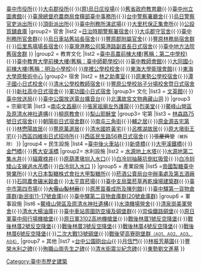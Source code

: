 <noinclude></noinclude>
{{Navbox
| name   = 臺中市歷史建築
| title  = [[臺中市歷史建築|{{fontcolor|white|臺中市歷史建築}}]]
| state = collapsed
| titlestyle = background:#000080;color:white;
| image  = 
|group1 = 政府建築
|list1  = {{Navbox subgroup
|group1= 衙署
|list1  = [[臺灣省城大北門]]{{·}}[[臺中州廳|臺中州廳附屬建築群]]{{·}}[[臺中市役所]]{{·}}[[大屯郡役所]]{{·}}[[原烏日庄役場|(原)烏日庄役場]]{{·}}[[舊省政府教育廳]]{{·}}[[臺中州立圖書館]]{{·}}[[臺灣總督府農商局食糧部臺中事務所]]{{·}}[[臺中市政府警察局第一分局|台中警察署廳舍]]{{·}}[[烏日警察官吏派出所]]{{·}}[[頂街派出所]]{{·}}[[臺中刑務所演武場]]{{·}}[[大里杙保正集會所]]{{·}}[[公設質舖倉庫]]
|group2= 官舍
|list2  =[[日治時期警察署宿舍]]{{·}}[[大屯郡守官舍]]{{·}}[[臺中刑務所官舍群]]{{·}}[[烏日車站|烏日車站舊站長宿舍]]{{·}}[[豐原郡附屬官舍]]{{·}}[[豐原林務局宿舍群]]{{·}}[[后里馬場|后里馬場場長宿舍]]{{·}}[[臺灣港務公司築港路副首長日式宿舍]]{{·}}[[臺中地方法院舊宿舍群]]
}}
|group2 = 教育文化
|list2  ={{Navbox subgroup
|group1= 校舍
|list1  = [[臺中市立臺中第一高級中等學校#建築|臺中一中校史室(舊稱：第一中學校講堂)]]{{·}}[[國立中興大學附屬臺中高級農業學校|臺中高農前棟大樓(舊稱：第二中學校)]]{{·}}[[國立臺中教育大學#建築|臺中教育大學前棟大樓(舊稱：臺中師範學校)]]{{·}}[[國立中興大學附屬臺中高級農業學校|臺中教師會館]]{{·}}[[臺中市西區大同國民小學|大同國小前棟大樓(舊稱：明治小學校)]]{{·}}[[臺中市神岡區岸裡國民小學|岸裡公學校校舍]]{{·}}[[東海大學衛理會館]]{{·}}[[東海大學原藝術中心]]
|group2= 宿舍
|list2  = [[林之助畫室]]{{·}}[[臺中市東勢區東勢國民小學|原東勢公學校宿舍]]{{·}}[[臺中市潭子區潭子國民小學|潭子國小日式校舍]]{{·}}[[臺中市清水區清水國民小學|清水公學校教師宿舍]]{{·}}[[臺中市豐原區翁子國民小學|豐原公學校翁子分場校舍暨日式宿舍]]{{·}}[[臺中市立新社高級中學|新社高中日式宿舍]]{{·}}[[臺中市北屯區軍功國民小學|軍功國小日式宿舍]]
|group3= 文化
|list3  = [[文英館]]{{·}}[[臺中放送局]]{{·}}[[臺中公園|臺中公園放送電台擴音台]]{{·}}[[北溝故宮文物典藏山洞]]
}}
|group3 = 宗廟宅第
|list3  ={{Navbox subgroup
|group1= 宗教
|list1  = [[大庄浩天宮|大-{庄}-浩天宮]]{{·}}[[南屯文昌廟]]{{·}}[[張家祖廟|張家祖廟左外護龍]]{{·}}[[烈美堂]]{{·}}[[清水神社|鰲峰山營區及原清水神社遺構]]{{·}}[[柳原教會]]{{·}}[[梨山耶穌堂]]
|group3= 宅第
|list3  = [[林森路75號日式宿舍]]{{·}}[[朝陽街日式宿舍群]]{{·}}[[南屯三角街]]{{·}}[[輔之居]]{{·}}[[原金源吉宅第]]{{·}}[[林懋陽故居]]{{·}}[[豐原萬選居]]{{·}}[[清水國姓黃宅]]{{·}}[[呂樵湖故居]]{{·}}[[原大墩街王宅]]{{·}}[[西區四維街日式招待所]]{{·}}[[西區民生路56巷日式宿舍]]{{·}}<s>張慶興堂</s><small>（被拆除）</small>
}}
|group4 = 民生設施
|list4  ={{Navbox subgroup
|group1= 交通設施
|list1  = [[清水車站 (台灣)|清水車站]]{{·}}[[臺中火車站 (古蹟)|臺中後火車站]]{{·}}[[中山綠橋|新盛橋]]{{·}}[[大甲溪鐵橋]]{{·}}[[金門橋 (東勢區)|金門橋]]{{·}}[[舊大安溪橋]]
|group2= 水利設施
|list2  = [[水源地上水塔]]{{·}}[[水源地第二集水井]]{{·}}[[貓霧栜井]]{{·}}[[葫蘆墩圳|原葫蘆墩圳入水口]]{{·}}[[白冷圳|白冷圳抽藤坑倒虹吸管]]{{·}}[[白冷圳|白冷圳矮山支線過水吊橋]]{{·}}[[白冷圳|白冷圳入水口]]
}}
|group5 = 產業設施
|list5  =[[台中糖廠|帝國製糖臺中營業所]]{{·}}[[月眉糖廠|大日本製糖株式會社大甲製糖所]]{{·}}[[文化部文化資產園區|菸酒公賣局台中辦事處及第五酒廠]]{{·}}[[石岡農會碾米穀倉]]{{·}}[[太平買菸場]]{{·}}[[臺中支局葉菸草再乾燥場建築群]]{{·}}[[臺中市第四市場]]{{·}}<s>[[台灣大雪山林業股份有限公司|大雪山製材廠]]</s>{{·}}[[行政院農業委員會種苗改良繁殖場|原蔗苗養成所及陳列館]]{{·}}[[臺中火車站 (古蹟)|臺中驛第一貨物倉庫群(新民街11-17號倉庫)]]{{·}}[[臺中火車站 (古蹟)|臺中驛第二貨物倉庫群(20號倉庫群)]]
|group6 = 軍事設施
|list6  =[[清水神社|鰲峰山營區及原清水神社遺構]]{{·}}[[ 水湳機場營舍]]{{·}}[[臺中清泉崗機場|清泉崗美軍營舍]]{{·}}[[清水大楊原美軍油庫設施|清水大楊油庫]]{{·}}[[臺中火車站 (古蹟)|臺中車站周圍防空壕及碉堡群]]{{·}}[[崇倫鐵路碉堡]]{{·}}[[原日軍臺中飛行場機槍堡]]{{·}}[[原日軍3102高地機槍堡]]{{·}}[[戰後林厝1號反空降堡]]{{·}}[[戰後林厝2號反空降堡]]{{·}}[[戰後林厝3號反空降堡]]{{·}}[[戰後林厝4號反空降堡]]{{·}}[[戰後林厝6號反空降堡]]{{·}}[[二次大戰13號碉堡]]{{·}}[[戰後望高寮砲堡群|戰後望高寮砲堡群<small>（A01、A02、A03、A04）</small>]]
|group7 = 其他
|list7  =[[臺中公園|台中公園砲台山]]{{·}}[[月恆門]]{{·}}[[林振芳墓園]]{{·}}[[葫蘆墩圳|豐榮水利之碑]]{{·}}[[殉職山崗先生之碑]]{{·}}[[清水街震災紀念碑]]{{·}}[[東勢劉文進墓]] 
}}
<includeonly>[[Category:臺中市歷史建築]]</includeonly>
<noinclude>{{Documentation}}</noinclude>
